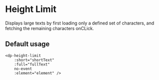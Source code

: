 # Height Limit

Displays large texts by first loading only a defined set of characters, and fetching the remaining characters onCLick.


## Default usage

```
<dp-height-limit
    :short="shortText"
    :full="fullText"
    no-event
    :element="element" />
```
